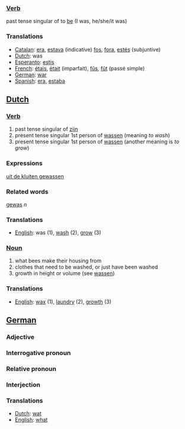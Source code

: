 ===[[Verb]]===

past tense singular of to [[be]] (I was, he/she/it was)

===Translations===
*[[Catalan]]: [[era]], [[estava]] (indicative) [[fos]], [[fora]], [[estés]] (subjuntive)
*[[Dutch]]: was
*[[Esperanto]]: [[estis]]
*[[French]]: [[étais]], [[était]] (imparfait), [[fûs]], [[fût]] (passé simple)
*[[German]]: [[war]]
*[[Spanish]]: [[era]], [[estaba]]

==[[Dutch]]==

===[[Verb]]===

#past tense singular of [[zijn]]
#present tense singular 1st person of [[wassen]] (meaning ''to wash'')
#present tense singular 1st person of [[wassen]] (another meaning is ''to grow'')

===Expressions===

[[uit de kluiten gewassen]]

===Related words===

[[gewas]] ''n''

===Translations===

*[[English]]: was (1), [[wash]] (2), [[grow]] (3)

===[[Noun]]===

#what bees make their housing from
#clothes that need to be washed, or just have been washed
#growth in height or volume (see [[wassen]])

===Translations===

*[[English]]: [[wax]] (1), [[laundry]] (2), [[growth]] (3)

==[[German]]==

===Adjective===
===Interrogative pronoun===
===Relative pronoun===
===Interjection===

===Translations===

*[[Dutch]]: [[wat]]
*[[English]]: [[what]]